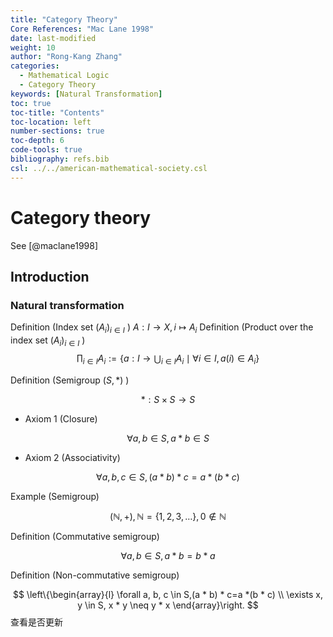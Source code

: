 ```yaml
---
title: "Category Theory"
Core References: "Mac Lane 1998"
date: last-modified
weight: 10
author: "Rong-Kang Zhang"
categories:
  - Mathematical Logic
  - Category Theory
keywords: [Natural Transformation]
toc: true
toc-title: "Contents"
toc-location: left
number-sections: true
toc-depth: 6
code-tools: true
bibliography: refs.bib
csl: ../../american-mathematical-society.csl
---
```


# Category theory

See [@maclane1998]

## Introduction

### Natural transformation

Definition (Index set $\left(A_i\right)_{i \in I}$ )
$A: I \rightarrow X, i \mapsto A_i$
Definition (Product over the index set $\left(A_i\right)_{i \in I}$ )
$$
\prod_{i \in I} A_i:=\left\{a: I \rightarrow \bigcup_{i \in I} A_i \mid \forall i \in I, a(i) \in A_i\right\}
$$


Definition (Semigroup $(S, *)$ )

$$
*: S \times S \rightarrow S
$$

- Axiom 1 (Closure)

$$
\forall a, b \in S, a * b \in S
$$

- Axiom 2 (Associativity)

$$
\forall a, b, c \in S,(a * b) * c=a *(b * c)
$$


Example (Semigroup)

$$
(\mathbb{N},+), \mathbb{N}=\{1,2,3, \ldots\}, 0 \notin \mathbb{N}
$$


Definition (Commutative semigroup)

$$
\forall a, b \in S, a * b=b * a
$$


Definition (Non-commutative semigroup)

$$
\left\{\begin{array}{l}
\forall a, b, c \in S,(a * b) * c=a *(b * c) \\
\exists x, y \in S, x * y \neq y * x
\end{array}\right.
$$
查看是否更新